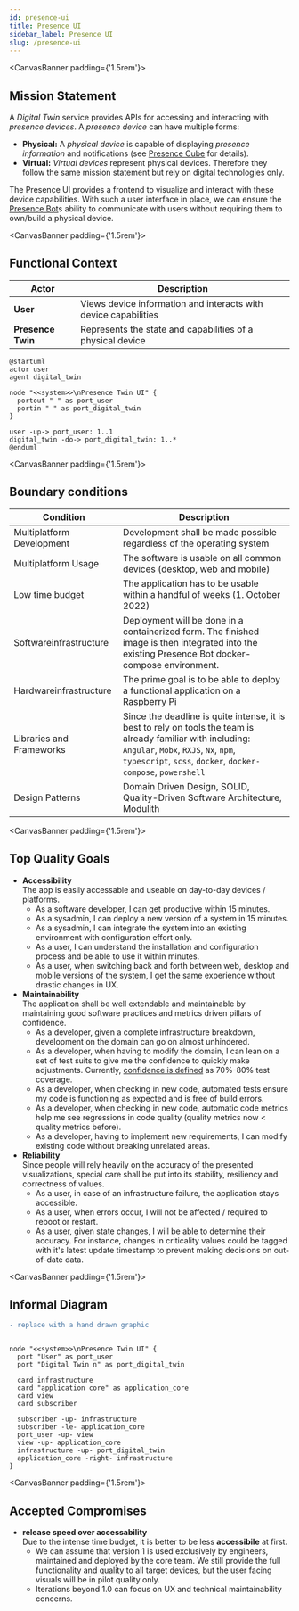 ```yaml
---
id: presence-ui
title: Presence UI
sidebar_label: Presence UI
slug: /presence-ui
---
```



<CanvasBanner padding={'1.5rem'}>

## Mission Statement
</CanvasBanner>

A _Digital Twin_ service provides APIs for accessing and interacting with _presence devices_. A _presence device_ can have multiple forms:

- **Physical:** A _physical device_ is capable of displaying _presence information_ and notifications (see [Presence Cube] for details).
- **Virtual:** _Virtual devices_ represent physical devices. Therefore they follow the same mission statement but rely on digital technologies only.

The Presence UI provides a frontend to visualize and interact with these device capabilities. With such a user interface in place, we can ensure the [Presence Bot]s ability to communicate with users without requiring them to own/build a physical device.

[presence bot]: /
[presence twin]: ./presence-twin/
[presence cube]: ./presence-cube/

<CanvasBanner padding={'1.5rem'}>

## Functional Context
</CanvasBanner>

| Actor             | Description                                                     |
| ----------------- | --------------------------------------------------------------- |
| **User**          | Views device information and interacts with device capabilities |
| **Presence Twin** | Represents the state and capabilities of a physical device      |

```plantuml
@startuml
actor user
agent digital_twin

node "<<system>>\nPresence Twin UI" {
  portout " " as port_user
  portin " " as port_digital_twin
}

user -up-> port_user: 1..1
digital_twin -do-> port_digital_twin: 1..*
@enduml
```

<CanvasBanner padding={'1.5rem'}>

## Boundary conditions
</CanvasBanner>

| Condition                 | Description                                                                                                                                                                                                          |
| ------------------------- | -------------------------------------------------------------------------------------------------------------------------------------------------------------------------------------------------------------------- |
| Multiplatform Development | Development shall be made possible regardless of the operating system                                                                                                                                                |
| Multiplatform Usage       | The software is usable on all common devices (desktop, web and mobile)                                                                                                                                               |
| Low time budget           | The application has to be usable within a handful of weeks (1. October 2022)                                                                                                                                         |
| Softwareinfrastructure    | Deployment will be done in a containerized form. The finished image is then integrated into the existing Presence Bot docker-compose environment.                                                                    |
| Hardwareinfrastructure    | The prime goal is to be able to deploy a functional application on a Raspberry Pi                                                                                                                                    |
| Libraries and Frameworks  | Since the deadline is quite intense, it is best to rely on tools the team is already familiar with including: `Angular`, `Mobx`, `RXJS`, `Nx`, `npm`, `typescript`, `scss`, `docker`, `docker-compose`, `powershell` |
| Design Patterns           | Domain Driven Design, SOLID, Quality-Driven Software Architecture, Modulith                                                                                                                                          |

<CanvasBanner padding={'1.5rem'}>

## Top Quality Goals
</CanvasBanner>

- **Accessibility**\
  The app is easily accessable and useable on day-to-day devices / platforms.
  - As a software developer, I can get productive within 15 minutes.
  - As a sysadmin, I can deploy a new version of a system in 15 minutes.
  - As a sysadmin, I can integrate the system into an existing environment with configuration effort only.
  - As a user, I can understand the installation and configuration process and be able to use it within minutes.
  - As a user, when switching back and forth between web, desktop and mobile versions of the system, I get the same experience without drastic changes in UX.
- **Maintainability**\
  The application shall be well extendable and maintainable by maintaining good software practices and metrics driven pillars of confidence.
  - As a developer, given a complete infrastructure breakdown, development on the domain can go on almost unhindered.
  - As a developer, when having to modify the domain, I can lean on a set of test suits to give me the confidence to quickly make adjustments. Currently, [confidence is defined](https://stackoverflow.com/a/90021/1177024) as 70%-80% test coverage.
  - As a developer, when checking in new code, automated tests ensure my code is functioning as expected and is free of build errors.
  - As a developer, when checking in new code, automatic code metrics help me see regressions in code quality (quality metrics now < quality metrics before).
  - As a developer, having to implement new requirements, I can modify existing code without breaking unrelated areas.
- **Reliability**\
  Since people will rely heavily on the accuracy of the presented visualizations, special care shall be put into its stability, resiliency and correctness of values.
  - As a user, in case of an infrastructure failure, the application stays accessible.
  - As a user, when errors occur, I will not be affected / required to reboot or restart.
  - As a user, given state changes, I will be able to determine their accuracy. For instance, changes in criticality values could be tagged with it's latest update timestamp to prevent making decisions on out-of-date data.


<CanvasBanner padding={'1.5rem'}>

## Informal Diagram
</CanvasBanner>

```diff
- replace with a hand drawn graphic
```

```plantuml

node "<<system>>\nPresence Twin UI" {
  port "User" as port_user
  port "Digital Twin n" as port_digital_twin

  card infrastructure
  card "application core" as application_core
  card view
  card subscriber

  subscriber -up- infrastructure
  subscriber -le- application_core
  port_user -up- view
  view -up- application_core
  infrastructure -up- port_digital_twin
  application_core -right- infrastructure
}
```

<CanvasBanner padding={'1.5rem'}>

## Accepted Compromises
</CanvasBanner> 

- **release speed over accessability**\
  Due to the intense time budget, it is better to be less **accessibile** at first.
  - We can assume that version 1 is used exclusively by engineers, maintained and deployed by the core team. We still provide the full functionality and quality to all target devices, but the user facing visuals will be in pilot quality only.
  - Iterations beyond 1.0 can focus on UX and technical maintainability concerns.
